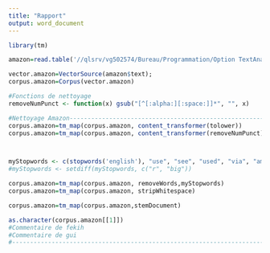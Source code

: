 ```yaml
---
title: "Rapport"
output: word_document
---
```

```r
library(tm)

amazon=read.table('//qlsrv/vg502574/Bureau/Programmation/Option TextAnalysis/Projet/sentiment labelled sentences/amazon_cells_labelled.txt', sep='\t', col.names = c("text","avis"))

vector.amazon=VectorSource(amazon$text);
corpus.amazon=Corpus(vector.amazon)

#Fonctions de nettoyage
removeNumPunct <- function(x) gsub("[^[:alpha:][:space:]]*", "", x)

#Nettoyage Amazon----------------------------------------------------------------------------------------------------
corpus.amazon=tm_map(corpus.amazon, content_transformer(tolower))
corpus.amazon=tm_map(corpus.amazon, content_transformer(removeNumPunct))



myStopwords <- c(stopwords('english'), "use", "see", "used", "via", "amp", "us", "go")
#myStopwords <- setdiff(myStopwords, c("r", "big"))

corpus.amazon=tm_map(corpus.amazon, removeWords,myStopwords)
corpus.amazon=tm_map(corpus.amazon, stripWhitespace)

corpus.amazon=tm_map(corpus.amazon,stemDocument)

as.character(corpus.amazon[[1]])
#Commentaire de fekih
#Commentaire de gui
#------------------------------------------------------------------------------------------------------------------------
  


```

